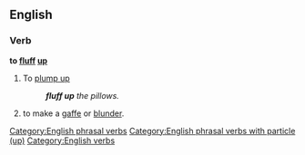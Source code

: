 ==English==

===Verb===
'''to [[fluff]] [[up]]'''

# To [[plump up]]
#: '''''fluff up''' the pillows.''
# {{idiomatic}} to make a [[gaffe]] or [[blunder]].

[[Category:English phrasal verbs]]
[[Category:English phrasal verbs with particle (up)]]
[[Category:English verbs]]